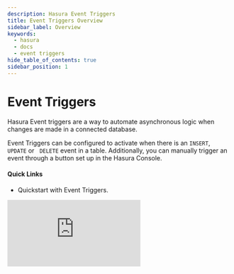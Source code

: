 ```yaml
---
description: Hasura Event Triggers
title: Event Triggers Overview
sidebar_label: Overview
keywords:
  - hasura
  - docs
  - event triggers
hide_table_of_contents: true
sidebar_position: 1
---
```



# <EventTriggers /> Event Triggers

<div className="overview-header">
  <div className="overview-text">
    <p>
      Hasura Event triggers are a way to automate asynchronous logic when changes are made in a connected database.
    </p>
    <p>
      Event Triggers can be configured to activate when there is an <code>INSERT</code>, <code>UPDATE</code> or &nbsp;
      <code>DELETE</code> event in a table.
      Additionally, you can manually trigger an event through a button set up in the Hasura Console.
    </p>
    <h4>Quick Links</h4>
    <ul>
      <li>
        <VersionedLink to="/event-triggers/quickstart">Quickstart with Event Triggers.</VersionedLink>
      </li>
    </ul>

  </div>
 <iframe
        src="https://www.youtube.com/embed/9vZeQ5tHiQo"
        frameBorder="0"
        allow="accelerometer; autoplay; encrypted-media; gyroscope; picture-in-picture"
        allowFullScreen
      />
</div>

<Thumbnail
  className="no-shadow overview-img"
  src="/img/event-triggers/data-triggers-arch.png"
  alt="Hasura Event Trigger architecture"
  width="100%"
/>

## Event Trigger Links

<div className="overview-gallery">
  <VersionedLink to="/event-triggers/payload/">
    <div className="card">
      <h3>Payload structure</h3>
      <p>Check out the format and structure of the request payload.</p>
    </div>
  </VersionedLink>
  <VersionedLink to="/event-triggers/serverless/">
    <div className="card">
      <h3>Call a serverless endpoint</h3>
      <p>Call serverless functions with Event Triggers to not have to manage any dedicated infrastructure.</p>
    </div>
  </VersionedLink>
  <VersionedLink to="/event-triggers/invoke-trigger-manually/">
    <div className="card">
      <h3>Invoke a trigger manually</h3>
      <p>Optionally set an Event Trigger to be invoked with a button in the Console.</p>
    </div>
  </VersionedLink>
</div>
